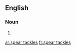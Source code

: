 ==English==

===Noun===
{{head|en}}

# {{plural of|spear tackle}}

[[ar:spear tackles]]
[[fr:spear tackles]]
